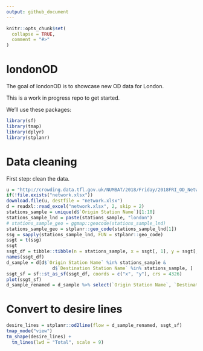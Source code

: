 ```yaml
---
output: github_document
---
```


<!-- README.md is generated from README.Rmd. Please edit that file -->

```r
knitr::opts_chunk$set(
  collapse = TRUE,
  comment = "#>"
)
```
# londonOD

<!-- badges: start -->
<!-- badges: end -->

The goal of londonOD is to showcase new OD data for London.

This is a work in progress repo to get started.

We'll use these packages:

```r
library(sf)
library(tmap)
library(dplyr)
library(stplanr)
```


# Data cleaning

First step: clean the data.

```r
u = "http://crowding.data.tfl.gov.uk/NUMBAT/2018/Friday/2018FRI_OD_Network.xlsx"
if(!file.exists("network.xlsx"))
download.file(u, destfile = "network.xlsx")
d = readxl::read_excel("network.xlsx", 2, skip = 2)
stations_sample = unique(d$`Origin Station Name`)[1:10]
stations_sample_lnd = paste(stations_sample, "london")
# stations_sample_geo = ggmap::geocode(stations_sample_lnd)
stations_sample_geo = stplanr::geo_code(stations_sample_lnd[1])
ssg = sapply(stations_sample_lnd, FUN = stplanr::geo_code)
ssgt = t(ssg)
ssgt
ssgt_df = tibble::tibble(n = stations_sample, x = ssgt[, 1], y = ssgt[, 2])
names(ssgt_df) 
d_sample = d[d$`Origin Station Name` %in% stations_sample &
                 d$`Destination Station Name` %in% stations_sample, ]
ssgt_sf = sf::st_as_sf(ssgt_df, coords = c("x", "y"), crs = 4326)
plot(ssgt_sf)
d_sample_renamed = d_sample %>% select(`Origin Station Name`, `Destination Station Name`, everything())
```

# Convert to desire lines

```r
desire_lines = stplanr::od2line(flow = d_sample_renamed, ssgt_sf)
tmap_mode("view")
tm_shape(desire_lines) +
  tm_lines(lwd = "Total", scale = 9)
```

